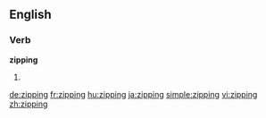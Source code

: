 ==English==

===Verb===
'''zipping'''

# {{present participle of|zip}}

[[de:zipping]]
[[fr:zipping]]
[[hu:zipping]]
[[ja:zipping]]
[[simple:zipping]]
[[vi:zipping]]
[[zh:zipping]]